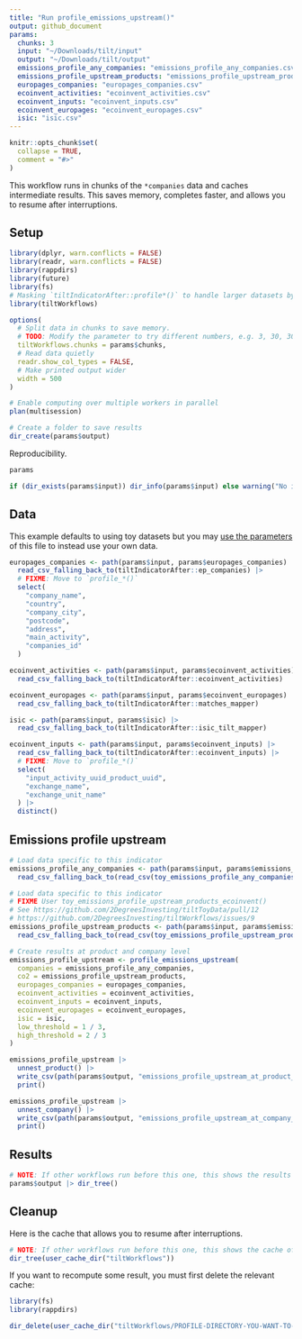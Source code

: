 ```yaml
---
title: "Run profile_emissions_upstream()"
output: github_document
params:
  chunks: 3
  input: "~/Downloads/tilt/input"
  output: "~/Downloads/tilt/output"
  emissions_profile_any_companies: "emissions_profile_any_companies.csv"
  emissions_profile_upstream_products: "emissions_profile_upstream_products.csv"
  europages_companies: "europages_companies.csv"
  ecoinvent_activities: "ecoinvent_activities.csv"
  ecoinvent_inputs: "ecoinvent_inputs.csv"
  ecoinvent_europages: "ecoinvent_europages.csv"
  isic: "isic.csv"
---
```


<!-- This file is generated from inst/extdata. Please edit that file -->

```r
knitr::opts_chunk$set(
  collapse = TRUE,
  comment = "#>"
)
```

This workflow runs in chunks of the `*companies` data and caches intermediate
results. This saves memory, completes faster, and allows you to resume after
interruptions.

## Setup

```r
library(dplyr, warn.conflicts = FALSE)
library(readr, warn.conflicts = FALSE)
library(rappdirs)
library(future)
library(fs)
# Masking `tiltIndicatorAfter::profile*()` to handle larger datasets by chunks
library(tiltWorkflows)

options(
  # Split data in chunks to save memory.
  # TODO: Modify the parameter to try different numbers, e.g. 3, 30, 300 ...
  tiltWorkflows.chunks = params$chunks,
  # Read data quietly
  readr.show_col_types = FALSE,
  # Make printed output wider
  width = 500
)

# Enable computing over multiple workers in parallel
plan(multisession)

# Create a folder to save results
dir_create(params$output)
```

Reproducibility.

```r
params

if (dir_exists(params$input)) dir_info(params$input) else warning("No input/")
```

## Data

This example defaults to using toy datasets but you may [use the
parameters](https://2degreesinvesting.github.io/tiltWorkflows/articles/tiltWorkflows.html)
of this file to instead use your own data.

```r
europages_companies <- path(params$input, params$europages_companies) |>
  read_csv_falling_back_to(tiltIndicatorAfter::ep_companies) |>
  # FIXME: Move to `profile_*()`
  select(
    "company_name",
    "country",
    "company_city",
    "postcode",
    "address",
    "main_activity",
    "companies_id"
  )

ecoinvent_activities <- path(params$input, params$ecoinvent_activities) |>
  read_csv_falling_back_to(tiltIndicatorAfter::ecoinvent_activities)

ecoinvent_europages <- path(params$input, params$ecoinvent_europages) |>
  read_csv_falling_back_to(tiltIndicatorAfter::matches_mapper)

isic <- path(params$input, params$isic) |>
  read_csv_falling_back_to(tiltIndicatorAfter::isic_tilt_mapper)
```

```r
ecoinvent_inputs <- path(params$input, params$ecoinvent_inputs) |>
  read_csv_falling_back_to(tiltIndicatorAfter::ecoinvent_inputs) |>
  # FIXME: Move to `profile_*()`
  select(
    "input_activity_uuid_product_uuid",
    "exchange_name",
    "exchange_unit_name"
  ) |>
  distinct()
```

## Emissions profile upstream

```r
# Load data specific to this indicator
emissions_profile_any_companies <- path(params$input, params$emissions_profile_any_companies) |>
  read_csv_falling_back_to(read_csv(toy_emissions_profile_any_companies()))

# Load data specific to this indicator
# FIXME User toy_emissions_profile_upstream_products_ecoinvent()
# See https://github.com/2DegreesInvesting/tiltToyData/pull/12
# https://github.com/2DegreesInvesting/tiltWorkflows/issues/9
emissions_profile_upstream_products <- path(params$input, params$emissions_profile_upstream_products) |>
  read_csv_falling_back_to(read_csv(toy_emissions_profile_upstream_products()))

# Create results at product and company level
emissions_profile_upstream <- profile_emissions_upstream(
  companies = emissions_profile_any_companies,
  co2 = emissions_profile_upstream_products,
  europages_companies = europages_companies,
  ecoinvent_activities = ecoinvent_activities,
  ecoinvent_inputs = ecoinvent_inputs,
  ecoinvent_europages = ecoinvent_europages,
  isic = isic,
  low_threshold = 1 / 3,
  high_threshold = 2 / 3
)

emissions_profile_upstream |>
  unnest_product() |>
  write_csv(path(params$output, "emissions_profile_upstream_at_product_level.csv")) |>
  print()

emissions_profile_upstream |>
  unnest_company() |>
  write_csv(path(params$output, "emissions_profile_upstream_at_company_level.csv")) |>
  print()
```
## Results

```r
# NOTE: If other workflows run before this one, this shows the results of all
params$output |> dir_tree()
```

## Cleanup

Here is the cache that allows you to resume after interruptions.

```r
# NOTE: If other workflows run before this one, this shows the cache of all
dir_tree(user_cache_dir("tiltWorkflows"))
```

If you want to recompute some result, you must first delete the relevant cache:

```r
library(fs)
library(rappdirs)

dir_delete(user_cache_dir("tiltWorkflows/PROFILE-DIRECTORY-YOU-WANT-TO-DELETE"))
```

